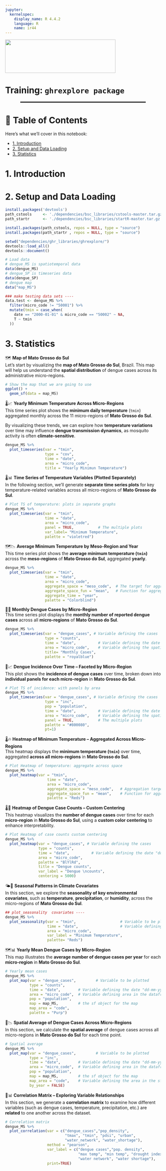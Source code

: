 ```yaml
---
jupyter:
  kernelspec:
    display_name: R 4.4.2
    language: R
    name: ir44
---
```


::: column-margin
![](dependencies/ghr_libraries/clim4health/tutorials/figures/general/logo_bsc.png){width="357" height="108"}
:::

# Training: `ghrexplore package`

<hr style="border: 1px solid #000; width: 80%; margin: 20px auto;">

# 🧭 Table of Contents

Here’s what we’ll cover in this notebook:

-   [1. Introduction](#1.-Introduction)
-   [2. Setup and Data Loading](#2.-Setup-and-Data-Loading)
-   [3. Statistics](#4.-Statistics)

# 1. Introduction

# 2. Setup and Data Loading

```r
install.packages('devtools')
path_cstools     <- './dependencies/bsc_libraries/cstools-master.tar.gz'
path_startr      <- './dependencies/bsc_libraries/startR-master.tar.gz'

install.packages(path_cstools, repos = NULL, type = "source")
install.packages(path_startr , repos = NULL, type = "source")
```

```r
setwd("dependencies/ghr_libraries/ghrexplore/")
devtools::load_all()
devtools::document()
```

```r
# Load data
# dengue_MS is spatiotemporal data
data(dengue_MS)
# dengue_SP is timeseries data 
data(dengue_SP)
# dengue map
data("map_MS")

### make testing data sets ----
data.test <- dengue_MS %>% 
  filter(micro_code != "50001") %>%
  mutate(tmin = case_when(
    date == "2000-01-01" & micro_code == "50002" ~ NA, 
    T ~ tmin
  ))
```

# 3. Statistics

🗺️ **Map of Mato Grosso do Sul**\
Let’s start by visualizing the **map of Mato Grosso do Sul**, Brazil. This map will help us understand the **spatial distribution** of dengue cases across its administrative micro-regions.

```r
# Show the map that we are going to use
ggplot() +
  geom_sf(data = map_MS)
```

🌡️📈 **Yearly Minimum Temperature Across Micro-Regions**\
This time series plot shows the **minimum daily temperature** (`tmin`) aggregated monthly across the 11 micro-regions of **Mato Grosso do Sul**.

By visualizing these trends, we can explore how **temperature variations** over time may influence **dengue transmission dynamics**, as mosquito activity is often **climate-sensitive**.

```r
dengue_MS %>%
  plot_timeseries(var = "tmin",
                  type = "cov",
                  time = "date",          
                  area = "micro_code",   
                  title = "Yearly Minimun Temperature") 

```

🌡️📊 **Time Series of Temperature Variables (Plotted Separately)**\
In the following section, we’ll generate **separate time series plots** for key temperature-related variables across all micro-regions of **Mato Grosso do Sul**.

```r
# Plot TS of temperature: plots in separate graphs
dengue_MS %>%
  plot_timeseries(var = "tmin",
                  time = "date",
                  area = "micro_code",
                  panel = TRUE,           # The multiple plots 
                  var_label= "Minimum Temperature",
                  palette = "violetred")
```

🗺️📉 **Average Minimum Temperature by Meso-Region and Year**\
This time series plot shows the **average minimum temperature (`tmin`)** across the **meso-regions** of **Mato Grosso do Sul**, aggregated **yearly**.

```r
dengue_MS %>%
  plot_timeseries(var = "tmin",
                  time = "date",
                  area = "micro_code",
                  aggregate_space = "meso_code",  # The target for aggregation
                  aggregate_space_fun = "mean",   # Function for aggregation
                  aggregate_time = "year",
                  palette = "Colorblind")
```

🦟📆 **Monthly Dengue Cases by Micro-Region**\
This time series plot displays the **monthly number of reported dengue cases** across all **micro-regions** of **Mato Grosso do Sul**.

```r
dengue_MS %>% 
  plot_timeseries(var = "dengue_cases", # Variable defining the cases 
                  type = "counts",
                  time = "date",          # Variable defining the date "dd-mm-yyyy"
                  area = "micro_code",    # Variable defining the spatial unit
                  title= "Monthly Cases",
                  palette = "royalblue") 

```

🦟📈 **Dengue Incidence Over Time – Faceted by Micro-Region**\
This plot shows the **incidence of dengue cases** over time, broken down into **individual panels for each micro-region** in **Mato Grosso do Sul**.

```r
# Plot TS of incidence: with panels by area 
dengue_MS %>% 
  plot_timeseries(var = "dengue_cases", # Variable defining the cases 
                  type = "inc",
                  pop = "population",
                  time = "date",          # Variable defining the date "dd-mm-yyyy"
                  area = "micro_code",    # Variable defining the spatial unit
                  panel = TRUE,           # The multiple plots 
                  palette = "#800080",
                  pt=1)
```

🌡️🔥 **Heatmap of Minimum Temperature – Aggregated Across Micro-Regions**\
This heatmap displays the **minimum temperature (`tmin`)** over time, aggregated **across all micro-regions** in **Mato Grosso do Sul**.

```r
# Plot Heatmap of temperature: aggregate across space
dengue_MS %>%
  plot_heatmap(var = "tmin",
                   time = "date",
                   area = "micro_code",
                   aggregate_space = "meso_code",   # Aggregation target
                   aggregate_space_fun = "mean",    # Function for aggregation
                   palette = "Reds")
```

🌡️🦟 **Heatmap of Dengue Case Counts – Custom Centering**\
This heatmap visualizes the **number of dengue cases** over time for each **micro-region** in **Mato Grosso do Sul**, using a **custom color centering** to enhance interpretability.

```r
# Plot Heatmap of case counts custom centering
dengue_MS %>%
  plot_heatmap(var = "dengue_cases", # Variable defining the cases 
               type = "counts",
               time = "date",          # Variable defining the date "dd-mm-yyyy"
               area = "micro_code",  
               palette = "BlYlRd", 
               title = "Dengue counts", 
               var_label = "Dengue \ncounts",
               centering = 5000)  
```

🌤️📅 **Seasonal Patterns in Climate Covariates**\
In this section, we explore the **seasonality of key environmental covariates**, such as **temperature**, **precipitation**, or **humidity**, across the micro-regions of **Mato Grosso do Sul**.

```r

## plot_seasonality  covariates ----
dengue_MS %>%
  plot_seasonality(var = "tmin",                    # Variable to be plotted
                   time = "date",                   # Variable defining the date "dd-mm-yyyy"
                   area = "micro_code",
                   var_label = "Minimum Temperature", 
                   palette= "Reds")   
```

🗺️📊 **Yearly Mean Dengue Cases by Micro-Region**\
This map illustrates the **average number of dengue cases per year** for each **micro-region** in **Mato Grosso do Sul**.

```r
# Yearly mean cases
dengue_MS %>% 
  plot_map(var = "dengue_cases",         # Variable to be plotted 
           type = "counts",
           time = "date",        # Variable defining the date "dd-mm-yyyy"
           area = "micro_code",  # Variable defining area in the dataframe
           pop = "population",
           map = map_MS,         # the sf object for the map 
           map_area = "code",
           palette = "Purp")
```

📍📉 **Spatial Average of Dengue Cases Across Micro-Regions**\
In this section, we calculate the **spatial average** of dengue cases across all micro-regions in **Mato Grosso do Sul** for each time point.

```r
# Spatial average
dengue_MS %>% 
  plot_map(var = "dengue_cases",         # Variable to be plotted 
           type = "inc",
           time = "date",        # Variable defining the date "dd-mm-yyyy"
           area = "micro_code",  # Variable defining area in the dataframe
           pop = "population",
           map = map_MS,         # the sf object for the map 
           map_area = "code",    # Variable defining the area in the sf object
           by_year = FALSE)
```

🔗📊 **Correlation Matrix – Exploring Variable Relationships**\
In this section, we generate a **correlation matrix** to examine how different variables (such as dengue cases, temperature, precipitation, etc.) are **related** to one another across the dataset.

```r
# Correlation matrix
dengue_MS %>% 
  plot_correlation(var = c("dengue_cases","pop_density", 
                           "tmax", "tmin", "pdsi", "urban",
                           "water_network", "water_shortage"),  
                   method = "pearson",
                   var_label = c("dengue cases","pop. density", 
                                 "max temp", "min temp", "drought index", "urbanization",
                                 "water network", "water shortage"),
                   print=TRUE) 
```
